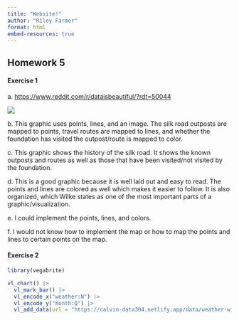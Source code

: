 ```yaml
---
title: "Website!"
author: "Riley Farmer"
format: html
embed-resources: true
---
```


## Homework 5

#### Exercise 1

a\. <https://www.reddit.com/r/dataisbeautiful/?rdt=50044>

![](images/clipboard-2212157523.png)

b\. This graphic uses points, lines, and an image. The silk road outposts are mapped to points, travel routes are mapped to lines, and whether the foundation has visited the outpost/route is mapped to color.

c\. This graphic shows the history of the silk road. It shows the known outposts and routes as well as those that have been visited/not visited by the foundation.

d\. This is a good graphic because it is well laid out and easy to read. The points and lines are colored as well which makes it easier to follow. It is also organized, which Wilke states as one of the most important parts of a graphic/visualization.

e\. I could implement the points, lines, and colors.

f\. I would not know how to implement the map or how to map the points and lines to certain points on the map.

#### Exercise 2

```r
library(vegabrite)

vl_chart() |>
  vl_mark_bar() |>
  vl_encode_x("weather:N") |>
  vl_encode_y("month:Q") |>
  vl_add_data(url = "https://calvin-data304.netlify.app/data/weather-with-dates.csv")
```
